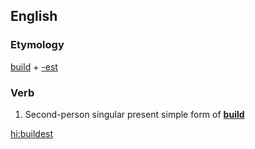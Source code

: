 ==English==

===Etymology===
[[build]] + [[-est]]

===Verb===
{{head|en|verb form}}

# {{context|archaic|lang=en}} Second-person singular present simple form of '''[[build]]'''

[[hi:buildest]]